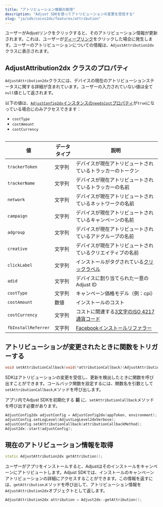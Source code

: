 ```yaml
---
title: "アトリビューション情報の取得"
description: "Adjust SDKを使ってアトリビューションの変更を受信する"
slug: "ja/sdk/cocos2dx/features/attribution"
---
```


ユーザーがAdjustリンクをクリックすると、そのアトリビューション情報が更新されます。これは、ユーザーが[ディープリンク](https://help.adjust.com/ja/article/deep-links)をクリックした場合に発生します。ユーザーのアトリビューションについての情報は、`AdjustAttribution2dx`クラスに表示されます。

## AdjustAttribution2dx クラスのプロパティ

`AdjustAttribution2dx`クラスには、デバイスの現在のアトリビューションステータスに関する詳細が含まれています。ユーザーの入力されていない値は全て`null`値として返されます。

<Callout type="note">

以下の値は、[`AdjustConfig2dx`インスタンスの`needsCost`プロパティ](/ja/sdk/cocos2dx/configuration#enable-cost-data-sending)が`true`になっている場合にのみアクセスできます：

-  `costType`
-  `costAmount`
-  `costCurrency`

</Callout>
<Table>

| 値                  | データタイプ | 説明                                                                                             |
| ------------------- | ------------ | ------------------------------------------------------------------------------------------------ |
| `trackerToken`      | 文字列       | デバイスが現在アトリビュートされているトラッカーのトークン                                       |
| `trackerName`       | 文字列       | デバイスが現在アトリビュートされているトラッカーの名前                                           |
| `network`           | 文字列       | デバイスが現在アトリビュートされているネットワークの名前                                         |
| `campaign`          | 文字列       | デバイスが現在アトリビュートされているキャンペーンの名前                                         |
| `adgroup`           | 文字列       | デバイスが現在アトリビュートされているアドグループの名前                                         |
| `creative`          | 文字列       | デバイスが現在アトリビュートされているクリエイティブの名前                                       |
| `clickLabel`        | 文字列       | インストールがタグされている[クリックラベル](https://help.adjust.com/ja/article/user-rewards)    |
| `adid`              | 文字列       | デバイスに割り当てられた一意のAdjust ID                                                          |
| `costType`          | 文字列       | キャンペーン価格モデル（例：cpi）                                                                |
| `costAmount`        | 数値         | インストールのコスト                                                                             |
| `costCurrency`      | 文字列       | コストに関連する[3文字のISO 4217通貨コード](https://www.iban.com/currency-codes)                 |
| `fbInstallReferrer` | 文字列       | [Facebookインストールリファラー](https://developers.facebook.com/docs/app-ads/install-referrer/) |

</Table>

## アトリビューションが変更されたときに関数をトリガーする

<CodeBlock title="メソッドシグネチャー">

```cpp
void setAttributionCallback(void(*attributionCallback)(AdjustAttribution2dx attribution));
```

</CodeBlock>

SDKはアトリビューションの変更を受信し、更新を検出したときに関数を呼び出すことができます。コールバック関数を設定するには、関数名を引数として`setAttributionCallback`メソッドを呼び出します。

<Callout type="important">

アプリ内でAdjust SDKを初期化する **前** に、`setAttributionCallback`メソッドを呼び出す必要があります。

</Callout>

```cpp
AdjustConfig2dx adjustConfig = AdjustConfig2dx(appToken, environment);
adjustConfig.setLogLevel(AdjustLogLevel2dxVerbose);
adjustConfig.setAttributionCallback(attributionCallbackMethod);
Adjust2dx::start(adjustConfig);
```

## 現在のアトリビューション情報を取得

<CodeBlock title="メソッドシグネチャー">

```cpp
static AdjustAttribution2dx getAttribution();
```

</CodeBlock>

ユーザーがアプリをインストールすると、Adjustはそのインストールをキャンペーンにアトリビュートします。Adjust SDKでは、インストールのキャンペーンアトリビューションの詳細にアクセスすることができます。この情報を返すには、`getAttribution`メソッドを呼び出して、アトリビューション情報を`AdjustAttribution2dx`オブジェクトとして返します。

```cpp
AdjustAttribution2dx attribution = Adjust2dx::getAttribution();
```
